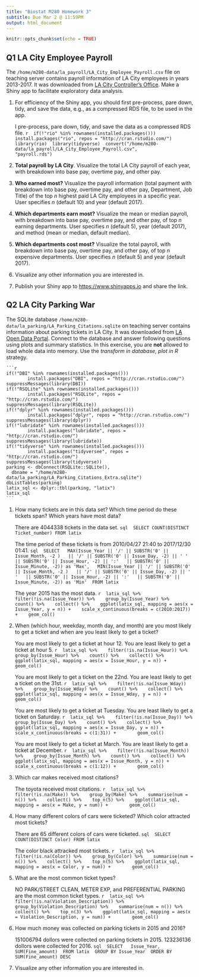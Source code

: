 ```yaml
---
title: "Biostat M280 Homework 3"
subtitle: Due Mar 2 @ 11:59PM
output: html_document
---
```


```r
knitr::opts_chunk$set(echo = TRUE)
```

## Q1 LA City Employee Payroll

The `/home/m280-data/la_payroll/LA_City_Employee_Payroll.csv` file on teaching server contains payroll information of LA City employees in years 2013-2017. It was downloaded from [LA City Controller's Office](https://controllerdata.lacity.org/Payroll/City-Employee-Payroll/pazn-qyym). Make a Shiny app to facilitate exploratory data analysis. 

1. For efficiency of the Shiny app, you should first pre-process, pare down, tidy, and save the data, e.g., as a compressed RDS file, to be used in the app.

    I pre-process, pare down, tidy, and save the data as a compressed RDS file. 
    ```r
    if(!"rio" %in% rownames(installed.packages()))
            install.packages("rio", repos = "http://cran.rstudio.com/")
    library(rio)
    library(tidyverse)
    convert("/home/m280-data/la_payroll/LA_City_Employee_Payroll.csv",
            "payroll.rds")
    ```


2. **Total payroll by LA City**. Visualize the total LA City payroll of each year, with breakdown into base pay, overtime pay, and other pay.

3. **Who earned most?** Visualize the payroll information (total payment with breakdown into base pay, overtime pay, and other pay, Department, Job Title) of the top $n$ highest paid LA City employees in a specific year. User specifies $n$ (default 10) and year (default 2017).

4. **Which departments earn most?** Visualize the mean or median payroll, with breakdown into base pay, overtime pay, and other pay, of top $n$ earning departments. User specifies $n$ (default 5), year (default 2017), and method (mean or median, default median).

5. **Which departments cost most?** Visualize the total payroll, with breakdown into base pay, overtime pay, and other pay, of top $n$ expensive departments. User specifies $n$ (default 5) and year (default 2017).

6. Visualize any other information you are interested in.

7. Publish your Shiny app to <https://www.shinyapps.io> and share the link.

## Q2 LA City Parking War

The SQLite database `/home/m280-data/la_parking/LA_Parking_Citations.sqlite` on teaching server contains information about parking tickets in LA City. It was downloaded from [LA Open Data Portal](https://data.lacity.org/A-Well-Run-City/Parking-Citations/wjz9-h9np). Connect to the database and answer following questions using plots and summary statistics. In this exercise, you are **not** allowed to load whole data into memory. Use the _transform in database, plot in R_ strategy.

    ```r
    if(!"DBI" %in% rownames(installed.packages()))
            install.packages("DBI", repos = "http://cran.rstudio.com/")
    suppressMessages(library(DBI))
    if(!"RSQLite" %in% rownames(installed.packages()))
            install.packages("RSQLite", repos = "http://cran.rstudio.com/")
    suppressMessages(library(RSQLite))
    if(!"dplyr" %in% rownames(installed.packages()))
            install.packages("dplyr", repos = "http://cran.rstudio.com/")
    suppressMessages(library(dplyr))
    if(!"lubridate" %in% rownames(installed.packages()))
            install.packages("lubridate", repos = "http://cran.rstudio.com/")
    suppressMessages(library(lubridate))
    if(!"tidyverse" %in% rownames(installed.packages()))
            install.packages("tidyversee", repos = "http://cran.rstudio.com/")
    suppressMessages(library(tidyverse))
    parking <- dbConnect(RSQLite::SQLite(), 
      dbname = "/home/m280-data/la_parking/LA_Parking_Citations_Extra.sqlite")
    dbListTables(parking)
    latix_sql <- dplyr::tbl(parking, "latix")
    latix_sql
    ```

1. How many tickets are in this data set? Which time period do these tickets span? Which years have most data?

    There are 4044338	tickets in the data set. 
    ```sql
    SELECT COUNT(DISTINCT Ticket_number) FROM latix
    ```
    
    The time period of these tickets is from 2010/04/27 21:40 to 2017/12/30 01:41.
    ```sql
    SELECT 
    MAX(Issue_Year || '/' || SUBSTR('0' || Issue_Month, -2 ) 
    || '/' || SUBSTR('0' || Issue_Day, -2) || ' ' 
    || SUBSTR('0' || Issue_Hour, -2) || ':' 
    || SUBSTR('0' || Issue_Minute, -2)) as 'Max', 
    MIN(Issue_Year || '/' || SUBSTR('0' || Issue_Month, -2 ) 
    || '/' || SUBSTR('0' || Issue_Day, -2) || ' ' 
    || SUBSTR('0' || Issue_Hour, -2) || ':' 
    || SUBSTR('0' || Issue_Minute, -2)) as 'Min'
    FROM latix
    ```
    
    The year 2015 has the most data.
    ```r
    latix_sql %>%
      filter(!is.na(Issue_Year)) %>%
      group_by(Issue_Year) %>%
      count() %>%
      collect() %>%
      ggplot(latix_sql, mapping = aes(x = Issue_Year, y = n)) +
      scale_x_continuous(breaks = c(2010:2017)) +
      geom_col()
    ```
    
2. When (which hour, weekday, month day, and month) are you most likely to get a ticket and when are you least likely to get a ticket?

    You are most likely to get a ticket at hour 12. You are least likely to get a ticket at hour 5.
    ```r
    latix_sql %>%
      filter(!is.na(Issue_Hour)) %>%
      group_by(Issue_Hour) %>%
      count() %>%
      collect() %>%
      ggplot(latix_sql, mapping = aes(x = Issue_Hour, y = n)) +
          geom_col()
    ```
    
    You are most likely to get a ticket on the 22nd. You are least likely to get a ticket on the 31st.
    ```r
    latix_sql %>%
      filter(!is.na(Issue_Wday)) %>%
      group_by(Issue_Wday) %>%
      count() %>%
      collect() %>%
      ggplot(latix_sql, mapping = aes(x = Issue_Wday, y = n)) +
          geom_col()
    ```

    You are most likely to get a ticket at Tuesday. You are least likely to get a ticket on Saturday.
    ```r
    latix_sql %>%
      filter(!is.na(Issue_Day)) %>%
      group_by(Issue_Day) %>%
      count() %>%
      collect() %>%
      ggplot(latix_sql, mapping = aes(x = Issue_Day, y = n)) +
      scale_x_continuous(breaks = c(1:31)) +
          geom_col()
    ```

    You are most likely to get a ticket at March. You are least likely to get a ticket at December.
    ```r
    latix_sql %>%
      filter(!is.na(Issue_Month)) %>%
      group_by(Issue_Month) %>%
      count() %>%
      collect() %>%
      ggplot(latix_sql, mapping = aes(x = Issue_Month, y = n)) +
      scale_x_continuous(breaks = c(1:12)) +
          geom_col()
    ```

3. Which car makes received most citations?

    The toyota received most citations. 
    ```r
    latix_sql %>%
      filter(!is.na(Make)) %>%
      group_by(Make) %>%
      summarise(num = n()) %>%
      collect() %>%
      top_n(5) %>%
      ggplot(latix_sql, mapping = aes(x = Make, y = num)) +
          geom_col()
    ```

4. How many different colors of cars were ticketed? Which color attracted most tickets?

    There are 65 different colors of cars were ticketed.
    ```sql
    SELECT COUNT(DISTINCT Color) FROM latix
    ```

    The color black attracked most tickets. 
    ```r
    latix_sql %>%
      filter(!is.na(Color)) %>%
      group_by(Color) %>%
      summarise(num = n()) %>%
      collect() %>%
      top_n(5) %>%
      ggplot(latix_sql, mapping = aes(x = Color, y = num)) +
          geom_col()
    ```

5. What are the most common ticket types?

    NO PARK/STREET CLEAN, METER EXP, and PREFERENTIAL PARKING are the most common ticket types. 
    ```r
    latix_sql %>%
      filter(!is.na(Violation_Description)) %>%
      group_by(Violation_Description) %>%
      summarise(num = n()) %>%
      collect() %>%
      top_n(3) %>%
      ggplot(latix_sql, mapping = aes(x = Violation_Description, y = num)) +
          geom_col()
    ```
    
6. How much money was collected on parking tickets in 2015 and 2016?

    151006794 dollors were collected on parking tickets in 2015. 123236136 dollors were collected for 2016. 
    ```sql
    SELECT 
    Issue_Year, SUM(Fine_amount)
    FROM latix
    GROUP BY Issue_Year
    ORDER BY SUM(Fine_amount) DESC
    ```

7. Visualize any other information you are interested in.